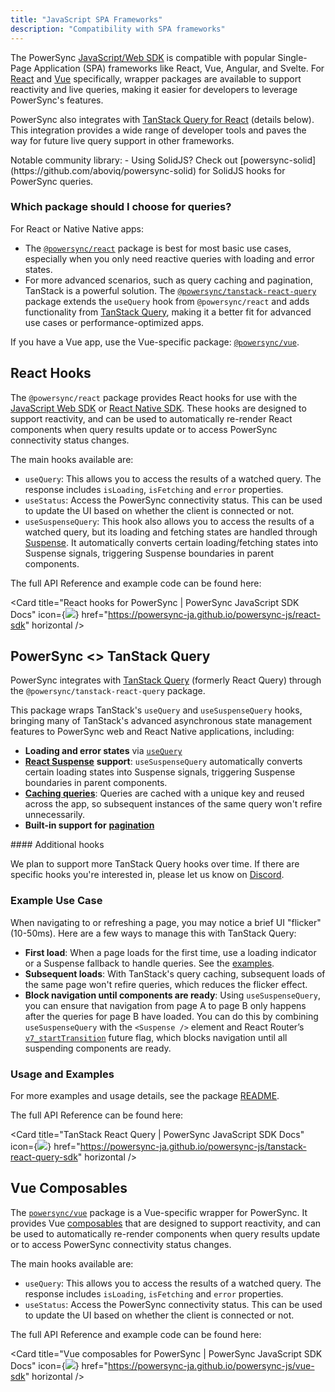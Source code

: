 ```yaml
---
title: "JavaScript SPA Frameworks"
description: "Compatibility with SPA frameworks"
---
```


The PowerSync [JavaScript/Web SDK](../javascript-web) is compatible with popular Single-Page Application (SPA) frameworks like React, Vue, Angular, and Svelte. For [React](#react-hooks) and [Vue](#vue-composables) specifically, wrapper packages are available to support reactivity and live queries, making it easier for developers to leverage PowerSync's features.

PowerSync also integrates with [TanStack Query for React](#powersync-tanstack-query) (details below). This integration provides a wide range of developer tools and paves the way for future live query support in other frameworks.

<Info>
Notable community library: 
- Using SolidJS? Check out [powersync-solid](https://github.com/aboviq/powersync-solid) for SolidJS hooks for PowerSync queries.
</Info>

### Which package should I choose for queries?

For React or Native Native apps:

* The [`@powersync/react`](#react-hooks) package is best for most basic use cases, especially when you only need reactive queries with loading and error states.
* For more advanced scenarios, such as query caching and pagination, TanStack is a powerful solution. The [`@powersync/tanstack-react-query`](#powersync-less-than-greater-than-tanstack) package extends the `useQuery` hook from `@powersync/react` and adds functionality from [TanStack Query](https://tanstack.com/query/latest/docs/framework/react/overview), making it a better fit for advanced use cases or performance-optimized apps.

If you have a Vue app, use the Vue-specific package: [`@powersync/vue`](#vue-composables).

## React Hooks

<Card
  title="npm: @powersync/react"
  icon="npm"
  href="https://www.npmjs.com/package/@powersync/react"
  horizontal
/>

The `@powersync/react` package provides React hooks for use with the [JavaScript Web SDK](./) or [React Native SDK](../react-native-and-expo/). These hooks are designed to support reactivity, and can be used to automatically re-render React components when query results update or to access PowerSync connectivity status changes.

The main hooks available are:

* `useQuery`: This allows you to access the results of a watched query. The response includes `isLoading`, `isFetching` and `error` properties.
* `useStatus`: Access the PowerSync connectivity status. This can be used to update the UI based on whether the client is connected or not.
* `useSuspenseQuery`: This hook also allows you to access the results of a watched query, but its loading and fetching states are handled through [Suspense](https://react.dev/reference/react/Suspense). It automatically converts certain loading/fetching states into Suspense signals, triggering Suspense boundaries in parent components.

The full API Reference and example code can be found here:

<Card
  title="React hooks for PowerSync | PowerSync JavaScript SDK Docs"
  icon={<img src="/images/logo.png"/>}
  href="https://powersync-ja.github.io/powersync-js/react-sdk"
  horizontal
/>

## PowerSync \<\> TanStack Query

PowerSync integrates with [TanStack Query](https://tanstack.com/query/latest/docs/framework/react/overview) (formerly React Query) through the `@powersync/tanstack-react-query` package.

<Card
  title="npm: @powersync/tanstack-react-query"
  icon="npm"
  href="https://www.npmjs.com/package/@powersync/tanstack-react-query"
  horizontal
/>

This package wraps TanStack's `useQuery` and `useSuspenseQuery` hooks, bringing many of TanStack's advanced asynchronous state management features to PowerSync web and React Native applications, including:

* **Loading and error states** via [`useQuery`](https://tanstack.com/query/latest/docs/framework/react/guides/queries)
* [**React Suspense**](https://tanstack.com/query/latest/docs/framework/react/guides/suspense) **support**: `useSuspenseQuery` automatically converts certain loading states into Suspense signals, triggering Suspense boundaries in parent components.
* [**Caching queries**](https://tanstack.com/query/latest/docs/framework/react/guides/caching): Queries are cached with a unique key and reused across the app, so subsequent instances of the same query won't refire unnecessarily.
* **Built-in support for** [**pagination**](https://tanstack.com/query/latest/docs/framework/react/guides/paginated-queries)

<Info>
#### Additional hooks

We plan to support more TanStack Query hooks over time. If there are specific hooks you're interested in, please let us know on [Discord](https://discord.gg/powersync).
</Info>

### Example Use Case

When navigating to or refreshing a page, you may notice a brief UI "flicker" (10-50ms). Here are a few ways to manage this with TanStack Query:

* **First load**: When a page loads for the first time, use a loading indicator or a Suspense fallback to handle queries. See the [examples](https://www.npmjs.com/package/@powersync/tanstack-react-query#usage).
* **Subsequent loads**: With TanStack's query caching, subsequent loads of the same page won't refire queries, which reduces the flicker effect.
* **Block navigation until components are ready**: Using `useSuspenseQuery`, you can ensure that navigation from page A to page B only happens after the queries for page B have loaded. You can do this by combining `useSuspenseQuery` with the `<Suspense />` element and React Router’s [`v7_startTransition`](https://reactrouter.com/en/main/upgrading/future#v7\_starttransition) future flag, which blocks navigation until all suspending components are ready.

### Usage and Examples

For more examples and usage details, see the package [README](https://www.npmjs.com/package/@powersync/tanstack-react-query).

The full API Reference can be found here:

<Card
  title="TanStack React Query | PowerSync JavaScript SDK Docs"
  icon={<img src="/images/logo.png"/>}
  href="https://powersync-ja.github.io/powersync-js/tanstack-react-query-sdk"
  horizontal
/>

## Vue Composables

<Card
  title="npm: @powersync/vue"
  icon="npm"
  href="https://www.npmjs.com/package/@powersync/vue"
  horizontal
/>

The [`powersync/vue`](https://www.npmjs.com/package/@powersync/vue) package is a Vue-specific wrapper for PowerSync. It provides Vue [composables](https://vuejs.org/guide/reusability/composables) that are designed to support reactivity, and can be used to automatically re-render components when query results update or to access PowerSync connectivity status changes.

The main hooks available are:

* `useQuery`: This allows you to access the results of a watched query. The response includes `isLoading`, `isFetching` and `error` properties.
* `useStatus`: Access the PowerSync connectivity status. This can be used to update the UI based on whether the client is connected or not.

The full API Reference and example code can be found here:

<Card
  title="Vue composables for PowerSync | PowerSync JavaScript SDK Docs"
  icon={<img src="/images/logo.png"/>}
  href="https://powersync-ja.github.io/powersync-js/vue-sdk"
  horizontal
/>

